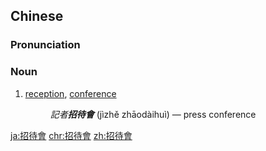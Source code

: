 {{also|招待会}}
==Chinese==
{{zh-forms|s=招待会|type=21}}

===Pronunciation===
{{zh-pron
|m=zhāodàihuì
|c=ziu1 doi6 wui6-2
|cat=n
}}

===Noun===
{{zh-noun}}
# [[reception]], [[conference]]
#: ''記者'''招待會''''' (jìzhě zhāodàihuì) &mdash; press conference

[[ja:招待會]]
[[chr:招待會]]
[[zh:招待會]]